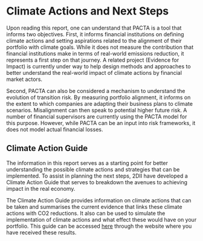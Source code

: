 # Climate Actions and Next Steps

Upon reading this report, one can understand that PACTA is a tool that informs two objectives.  First, it informs financial institutions on defining climate actions and setting aspirations related to the alignment of their portfolio with climate goals. While it does not measure the contribution that financial institutions make in terms of real-world emissions reduction, it represents a first step on that journey. A related project (Evidence for Impact) is currently under way to help design methods and approaches to better understand the real-world impact of climate actions by financial market actors.  
 
Second, PACTA can also be considered a mechanism to understand the evolution of transition risk. By measuring portfolio alignment, it informs on the extent to which companies are adapting their business plans to climate scenarios. Misalignment can then speak to potential higher future risk. A number of financial supervisors are currently using the PACTA model for this purpose. However, while PACTA can be an input into risk frameworks, it does not model actual financial losses. 

## Climate Action Guide

The information in this report serves as a starting point for better understanding the possible climate actions and strategies that can be implemented. To assist in planning the next steps, 2DII have developed a Climate Action Guide that serves to breakdown the avenues to achieving impact in the real economy.  

The Climate Action Guide provides information on climate actions that can be taken and summarises the current evidence that links these climate actions with CO2 reductions. It also can be used to simulate the implementation of climate actions and what effect these would have on your portfolio. This guide can be accessed [here](https://platform.transitionmonitor.com/climate-action-guide#/start){target="_blank"} through the website where you have received these results.
